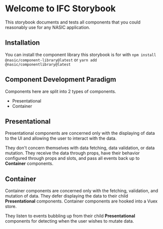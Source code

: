 
<Meta title="Overview/Introduction" />

# Welcome to IFC Storybook

This storybook documents and tests all components that you could reasonably use for any NASIC application. 

## Installation 

You can install the component library this storybook is for with `npm install @nasic/component-library@latest` or `yarn add @nasic/componentlibrary@latest`

## Component Development Paradigm

Components here are split into 2 types of components.

<ul>
  <li>Presentational</li>
  <li>Container</li>
</ul>

## Presentational

Presentational components are concerned only with the displaying of data to the UI and allowing the user to interact
with the data.

They don't concern themselves with data fetching, data validation, or data mutation. They receive the data through
props, have their behavior configured through props and slots, and pass all events back up to <b>Container</b>
components.

## Container

Container components are concerned only with the fetching, validation, and mutation of data. They defer displaying
the data to their child <b>Presentational</b> components. Container components are hooked into a Vuex store.

They listen to events bubbling up from their child <b>Presentational</b> components for detecting when the user wishes
to mutate data.
